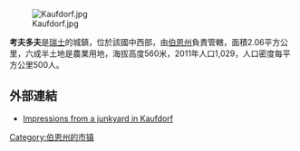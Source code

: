 [[Image:Kaufdorf.jpg|right]]

'''考夫多夫'''是[[瑞士|瑞士]]的城鎮，位於該國中西部，由[[伯恩州|伯恩州]]負責管轄，面積2.06平方公里，六成半土地是農業用地，海拔高度560米，2011年人口1,029，人口密度每平方公里500人。

==外部連結==
*[http://www.photo-vinc.com/Galleries/Various/Car%20Junk/slides.html Impressions from a junkyard in Kaufdorf]{{dead link|date=2018年4月 |bot=InternetArchiveBot |fix-attempted=yes }}

{{Switzerland-geo-stub}}
[[Category:伯恩州的市镇|Category:伯恩州的市镇]]